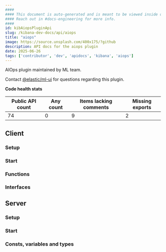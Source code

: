 ```yaml
---
####
#### This document is auto-generated and is meant to be viewed inside our experimental, new docs system.
#### Reach out in #docs-engineering for more info.
####
id: kibAiopsPluginApi
slug: /kibana-dev-docs/api/aiops
title: "aiops"
image: https://source.unsplash.com/400x175/?github
description: API docs for the aiops plugin
date: 2025-06-26
tags: ['contributor', 'dev', 'apidocs', 'kibana', 'aiops']
---
```


AIOps plugin maintained by ML team.

Contact [@elastic/ml-ui](https://github.com/orgs/elastic/teams/ml-ui) for questions regarding this plugin.

**Code health stats**

| Public API count  | Any count | Items lacking comments | Missing exports |
|-------------------|-----------|------------------------|-----------------|
| 74 | 0 | 9 | 2 |

## Client

### Setup
<DocDefinitionList data={[aiopsObj.client.setup]}/>

### Start
<DocDefinitionList data={[aiopsObj.client.start]}/>

### Functions
<DocDefinitionList data={aiopsObj.client.functions}/>

### Interfaces
<DocDefinitionList data={aiopsObj.client.interfaces}/>

## Server

### Setup
<DocDefinitionList data={[aiopsObj.server.setup]}/>

### Start
<DocDefinitionList data={[aiopsObj.server.start]}/>

### Consts, variables and types
<DocDefinitionList data={aiopsObj.server.misc}/>


